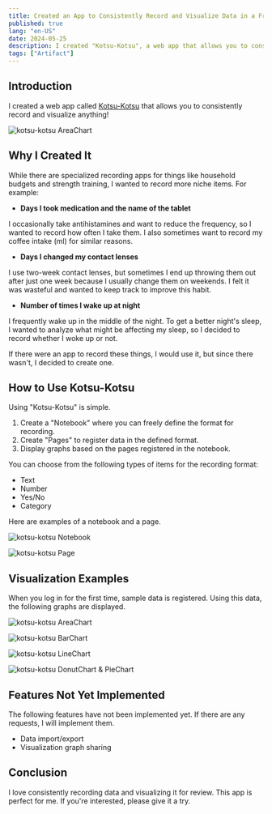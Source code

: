 ```yaml
---
title: Created an App to Consistently Record and Visualize Data in a Free Format
published: true
lang: "en-US"
date: 2024-05-25
description: I created "Kotsu-Kotsu", a web app that allows you to consistently record and visualize anything!
tags: ["Artifact"]
---
```



## Introduction

I created a web app called [Kotsu-Kotsu](https://kotsu-kotsu.vercel.app) that allows you to consistently record and visualize anything!

<Image
  src="http://res.cloudinary.com/silverbirder/image/upload/v1716635435/wepuhxujcptqz2rixztk.png"
  width={500}
  height={500}
  layout="constrained"
  alt="kotsu-kotsu AreaChart"
/>

## Why I Created It

While there are specialized recording apps for things like household budgets and strength training, I wanted to record more niche items. For example:

- **Days I took medication and the name of the tablet**

I occasionally take antihistamines and want to reduce the frequency, so I wanted to record how often I take them. I also sometimes want to record my coffee intake (ml) for similar reasons.

- **Days I changed my contact lenses**

I use two-week contact lenses, but sometimes I end up throwing them out after just one week because I usually change them on weekends. I felt it was wasteful and wanted to keep track to improve this habit.

- **Number of times I wake up at night**

I frequently wake up in the middle of the night. To get a better night's sleep, I wanted to analyze what might be affecting my sleep, so I decided to record whether I woke up or not.

If there were an app to record these things, I would use it, but since there wasn't, I decided to create one.

## How to Use Kotsu-Kotsu

Using "Kotsu-Kotsu" is simple.

1. Create a "Notebook" where you can freely define the format for recording.
2. Create "Pages" to register data in the defined format.
3. Display graphs based on the pages registered in the notebook.

You can choose from the following types of items for the recording format:

- Text
- Number
- Yes/No
- Category

Here are examples of a notebook and a page.

<Image
  src="http://res.cloudinary.com/silverbirder/image/upload/v1716643172/vtodrr6bzzg3siw2zel0.png"
  width={500}
  height={500}
  layout="constrained"
  alt="kotsu-kotsu Notebook"
/>

<Image
  src="http://res.cloudinary.com/silverbirder/image/upload/v1716643174/oqobq91izn1nin1wlruw.png"
  width={500}
  height={500}
  layout="constrained"
  alt="kotsu-kotsu Page"    
/>

## Visualization Examples

When you log in for the first time, sample data is registered. Using this data, the following graphs are displayed.

<Image
  src="http://res.cloudinary.com/silverbirder/image/upload/v1716635435/wepuhxujcptqz2rixztk.png"
  width={500}
  height={500}
  layout="constrained"
  alt="kotsu-kotsu AreaChart"
/>

<Image
  src="http://res.cloudinary.com/silverbirder/image/upload/v1716635437/mudp6eb8karjcsr4ghqf.png"
  width={500}
  height={500}
  layout="constrained"
  alt="kotsu-kotsu BarChart"
/>

<Image
  src="http://res.cloudinary.com/silverbirder/image/upload/v1716635439/vptkdthlk9ky035xhwkf.png"
  width={500}
  height={500}
  layout="constrained"
  alt="kotsu-kotsu LineChart"
/>

<Image
  src="http://res.cloudinary.com/silverbirder/image/upload/v1716635442/gvl19gniunq5hy29gxjn.png"
  width={500}
  height={500}
  layout="constrained"
  alt="kotsu-kotsu DonutChart & PieChart"
/>

## Features Not Yet Implemented

The following features have not been implemented yet. If there are any requests, I will implement them.

- Data import/export
- Visualization graph sharing

## Conclusion

I love consistently recording data and visualizing it for review. This app is perfect for me. If you're interested, please give it a try.
